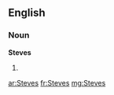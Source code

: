 ==English==

===Noun===
'''Steves'''

# {{plural of|Steve}}

[[ar:Steves]]
[[fr:Steves]]
[[mg:Steves]]